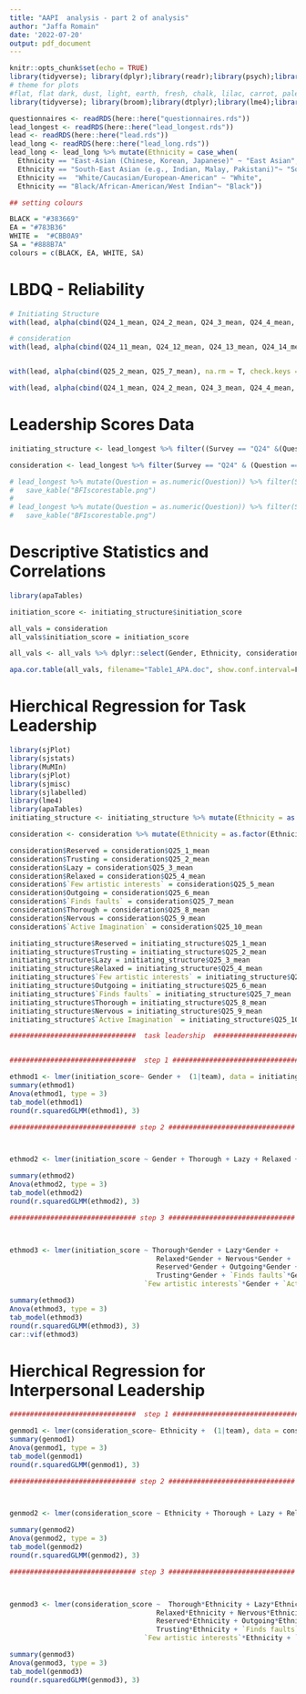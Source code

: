 ```yaml
---
title: "AAPI  analysis - part 2 of analysis"
author: "Jaffa Romain"
date: '2022-07-20'
output: pdf_document
---
```

```r
knitr::opts_chunk$set(echo = TRUE)
library(tidyverse); library(dplyr);library(readr);library(psych);library(tidyr);library(janitor);library(kableExtra);library(rstatix);library(ggthemr)
# theme for plots
#flat, flat dark, dust, light, earth, fresh, chalk, lilac, carrot, pale, copper, grape, greyscale, sky, solarized, grass, sea, camouflage.
library(tidyverse); library(broom);library(dtplyr);library(lme4);library(lmerTest);library(cowplot);library(psych);library(car);library(ppcor);library(ggpubr);library(ggplot2) ;library(sjstats);library(hausekeep);library(purrr);library(tidyr);library(lavaan);library(haven);library(performance); library(apaTables)
```

```r
questionnaires <- readRDS(here::here("questionnaires.rds"))
lead_longest <- readRDS(here::here("lead_longest.rds"))
lead <- readRDS(here::here("lead.rds"))
lead_long <- readRDS(here::here("lead_long.rds"))
lead_long <- lead_long %>% mutate(Ethnicity = case_when(
  Ethnicity == "East-Asian (Chinese, Korean, Japanese)" ~ "East Asian", 
  Ethnicity == "South-East Asian (e.g., Indian, Malay, Pakistani)"~ "South Asian",
  Ethnicity ==  "White/Caucasian/European-American" ~ "White", 
  Ethnicity == "Black/African-American/West Indian"~ "Black"))

## setting colours

BLACK = "#383669"
EA = "#783B36"
WHITE =  "#CBB0A9"
SA = "#888B7A"
colours = c(BLACK, EA, WHITE, SA)
```

# LBDQ - Reliability
```r
# Initiating Structure
with(lead, alpha(cbind(Q24_1_mean, Q24_2_mean, Q24_3_mean, Q24_4_mean, Q24_5_mean, Q24_6_mean, Q24_7_mean, Q24_8_mean, Q24_9_mean, Q24_10_mean), na.rm=T, check.keys = TRUE)) 

# consideration
with(lead, alpha(cbind(Q24_11_mean, Q24_12_mean, Q24_13_mean, Q24_14_mean, Q24_15_mean, Q24_16r_mean, Q24_17_mean, Q24_18_mean, Q24_19r_mean, Q24_20r_mean), na.rm=T))


with(lead, alpha(cbind(Q25_2_mean, Q25_7_mean), na.rm = T, check.keys = TRUE, keys = c(1, -1)))

with(lead, alpha(cbind(Q24_1_mean, Q24_2_mean, Q24_3_mean, Q24_4_mean, Q24_5_mean, Q24_6_mean, Q24_7_mean, Q24_8_mean, Q24_9_mean, Q24_10_mean, Q24_11_mean, Q24_12_mean, Q24_13_mean, Q24_14_mean, Q24_15_mean, Q24_16r_mean, Q24_17_mean, Q24_18_mean, Q24_19r_mean, Q24_20r_mean), na.rm=T))
```

# Leadership Scores Data 
```r

initiating_structure <- lead_longest %>% filter((Survey == "Q24" &(Question == "1"| Question == "2"|Question == "3"|Question == "4"|Question == "5"|Question == "6"|Question == "7"|Question == "8"|Question == "9"|Question == "10"))) %>% group_by(Name, Rater, Survey) %>% mutate(initiation_score = mean(Score)) %>% ungroup()

consideration <- lead_longest %>% filter(Survey == "Q24" & (Question == "11"| Question == "12"|Question == "13"|Question == "14"|Question == "15"|Question == "16r"|Question == "17"|Question == "18"|Question == "19r"|Question == "20r")) %>% group_by(Name, Rater, Survey) %>% mutate(consideration_score = mean(Score))

# lead_longest %>% mutate(Question = as.numeric(Question)) %>% filter(Survey == "Q25" ) %>% group_by(Survey, Question, Gender) %>% get_summary_stats(Score, type = "mean_sd") %>% kable(caption = "Personality Scores by Gender") %>% kable_styling(latex_options = "striped") %>%
#   save_kable("BFIscorestable.png")
# 
# lead_longest %>% mutate(Question = as.numeric(Question)) %>% filter(Survey == "Q25" ) %>% group_by(Survey, Question, Ethnicity) %>% get_summary_stats(Score, type = "mean_sd") %>% kable(caption = "Personality Scores by Gender") %>% kable_styling(latex_options = "striped") %>%
#   save_kable("BFIscorestable.png")
```


# Descriptive Statistics and Correlations
```r
library(apaTables)

initiation_score <- initiating_structure$initiation_score

all_vals = consideration
all_vals$initiation_score = initiation_score

all_vals <- all_vals %>% dplyr::select(Gender, Ethnicity, consideration, initiation_score, Q25_1_mean, Q25_2_mean,Q25_3_mean, Q25_4_mean,Q25_5_mean, Q25_6_mean,Q25_7_mean, Q25_8_mean,Q25_9_mean, Q25_10_mean)

apa.cor.table(all_vals, filename="Table1_APA.doc", show.conf.interval=F)
```

# Hierchical Regression for Task Leadership
```r
library(sjPlot)
library(sjstats)
library(MuMIn)
library(sjPlot)
library(sjmisc)
library(sjlabelled)
library(lme4)
library(apaTables)
initiating_structure <- initiating_structure %>% mutate(Ethnicity = as.factor(Ethnicity)) %>% mutate(Ethnicity = fct_relevel(Ethnicity, "East Asian" , after = 0))

consideration <- consideration %>% mutate(Ethnicity = as.factor(Ethnicity)) %>% mutate(Ethnicity = fct_relevel(Ethnicity, "East Asian"   , after = 0))

consideration$Reserved = consideration$Q25_1_mean
consideration$Trusting = consideration$Q25_2_mean
consideration$Lazy = consideration$Q25_3_mean
consideration$Relaxed = consideration$Q25_4_mean
consideration$`Few artistic interests` = consideration$Q25_5_mean
consideration$Outgoing = consideration$Q25_6_mean
consideration$`Finds faults` = consideration$Q25_7_mean
consideration$Thorough = consideration$Q25_8_mean
consideration$Nervous = consideration$Q25_9_mean
consideration$`Active Imagination` = consideration$Q25_10_mean

initiating_structure$Reserved = initiating_structure$Q25_1_mean
initiating_structure$Trusting = initiating_structure$Q25_2_mean
initiating_structure$Lazy = initiating_structure$Q25_3_mean
initiating_structure$Relaxed = initiating_structure$Q25_4_mean
initiating_structure$`Few artistic interests` = initiating_structure$Q25_5_mean
initiating_structure$Outgoing = initiating_structure$Q25_6_mean
initiating_structure$`Finds faults` = initiating_structure$Q25_7_mean
initiating_structure$Thorough = initiating_structure$Q25_8_mean
initiating_structure$Nervous = initiating_structure$Q25_9_mean
initiating_structure$`Active Imagination` = initiating_structure$Q25_10_mean

###############################  task leadership  ###############################


###############################  step 1 ###############################

ethmod1 <- lmer(initiation_score~ Gender +  (1|team), data = initiating_structure)
summary(ethmod1)
Anova(ethmod1, type = 3) 
tab_model(ethmod1)
round(r.squaredGLMM(ethmod1), 3)

############################### step 2 ###############################



ethmod2 <- lmer(initiation_score ~ Gender + Thorough + Lazy + Relaxed + Nervous + Reserved + Outgoing + Trusting + `Finds faults` + `Few artistic interests` + `Active Imagination` +  (1|team), data = initiating_structure)

summary(ethmod2)
Anova(ethmod2, type = 3) 
tab_model(ethmod2)
round(r.squaredGLMM(ethmod2), 3)

############################### step 3 ###############################



ethmod3 <- lmer(initiation_score ~ Thorough*Gender + Lazy*Gender + 
                                    Relaxed*Gender + Nervous*Gender + 
                                    Reserved*Gender + Outgoing*Gender +
                                    Trusting*Gender + `Finds faults`*Gender + 
                                 `Few artistic interests`*Gender + `Active Imagination`*Gender +  (1|team), data = initiating_structure)

summary(ethmod3)
Anova(ethmod3, type = 3) 
tab_model(ethmod3)
round(r.squaredGLMM(ethmod3), 3)
car::vif(ethmod3)
```

# Hierchical Regression for Interpersonal Leadership
```r

###############################  step 1 ###############################

genmod1 <- lmer(consideration_score~ Ethnicity +  (1|team), data = consideration)
summary(genmod1)
Anova(genmod1, type = 3) 
tab_model(genmod1)
round(r.squaredGLMM(genmod1), 3)

############################### step 2 ###############################



genmod2 <- lmer(consideration_score ~ Ethnicity + Thorough + Lazy + Relaxed + Nervous + Reserved + Outgoing + Trusting + `Finds faults` + `Few artistic interests` + `Active Imagination` +  (1|team), data = consideration)

summary(genmod2)
Anova(genmod2, type = 3) 
tab_model(genmod2)
round(r.squaredGLMM(genmod2), 3)

############################### step 3 ###############################



genmod3 <- lmer(consideration_score ~  Thorough*Ethnicity + Lazy*Ethnicity + 
                                    Relaxed*Ethnicity + Nervous*Ethnicity + 
                                    Reserved*Ethnicity + Outgoing*Ethnicity +
                                    Trusting*Ethnicity + `Finds faults`*Ethnicity + 
                                 `Few artistic interests`*Ethnicity + `Active Imagination`*Ethnicity +  (1|team), data = consideration)

summary(genmod3)
Anova(genmod3, type = 3) 
tab_model(genmod3)
round(r.squaredGLMM(genmod3), 3)
```




